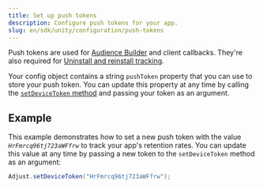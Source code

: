 ```yaml
---
title: Set up push tokens
description: Configure push tokens for your app.
slug: en/sdk/unity/configuration/push-tokens
---
```



Push tokens are used for [Audience Builder](https://help.adjust.com/en/article/audience-builder) and client callbacks. They're also required for [Uninstall and reinstall tracking](https://help.adjust.com/en/article/uninstalls-reinstalls).

Your config object contains a string `pushToken` property that you can use to store your push token. You can update this property at any time by calling the [`setDeviceToken` method](#unity-setdevicetoken-invocation) and passing your token as an argument.

<SetDeviceToken />

## Example

This example demonstrates how to set a new push token with the value _`HrFmrcq96tj723aWFfrw`_ to track your app's retention rates. You can update this value at any time by passing a new token to the `setDeviceToken` method as an argument:

```c# '"HrFmrcq96tj723aWFfrw"'
Adjust.setDeviceToken("HrFmrcq96tj723aWFfrw");
```

